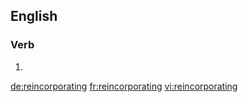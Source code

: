 ==English==

===Verb===
{{head|en|present participle}}

# {{present participle of|reincorporate|lang=en|nocat=1}}

[[de:reincorporating]]
[[fr:reincorporating]]
[[vi:reincorporating]]
